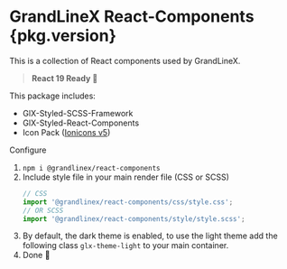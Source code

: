
<Meta title="Introduction" />

<style>
  {`
      .subheading {
        --mediumdark: '#999999';
        font-weight: 700;
        font-size: 13px;
        color: #999;
        letter-spacing: 6px;
        line-height: 24px;
        text-transform: uppercase;
        margin-bottom: 12px;
        margin-top: 40px;
      }


      .tip {
        display: inline-block;
        border-radius: 1em;
        font-size: 11px;
        line-height: 12px;
        font-weight: 700;
        background: #E7FDD8;
        color: #66BF3C;
        padding: 4px 12px;
        margin-right: 10px;
        vertical-align: top;
      }

      .tip-wrapper {
        font-size: 13px;
        line-height: 20px;
        margin-top: 40px;
        margin-bottom: 40px;
      }

      .tip-wrapper code {
        font-size: 12px;
        display: inline-block;
      }
    `}
</style>

<h1> GrandLineX React-Components <span>{pkg.version}</span></h1>

This is a collection of React components used by GrandLineX.

> **React 19 Ready 🎉**

<div className="subheading">This package includes:</div>

* GlX-Styled-SCSS-Framework
* GlX-Styled-React-Components
* Icon Pack ([Ionicons v5](https://ionic.io/ionicons))

<div className="subheading">Configure</div>

1. `npm i @grandlinex/react-components`
2. Include style file in your main render file (CSS or SCSS)
   ```js
   // CSS
   import '@grandlinex/react-components/css/style.css';
   // OR SCSS
   import '@grandlinex/react-components/style/style.scss';
   ```
3. By default, the dark theme is enabled, to use the light theme add the following class `glx-theme-light` to your main container.
4. Done 🎉
